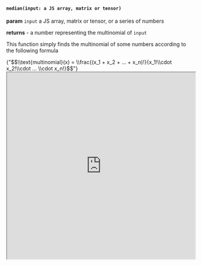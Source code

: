
#### `median(input: a JS array, matrix or tensor)`

**param** `input` a JS array, matrix or tensor, or a series of numbers

**returns** - a number representing the multinomial of `input`

This function simply finds the multinomial of some numbers according to the following formula

<MathJaxContext>
      <MathJax>{"$$\\text{multinomial}(x) = \\frac{(x_1 + x_2 + ... + x_n)!}{x_1!\\cdot x_2!\\cdot ... \\cdot x_n!}$$"}</MathJax>
</MathJaxContext>

<iframe src="https://hlab.app/s/LinJianan/multinomial_book"
    width="100%"
    height="500px">
</iframe>
